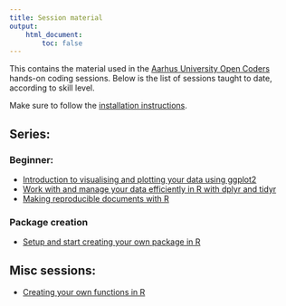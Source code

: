 ```yaml
---
title: Session material
output:
    html_document:
        toc: false
---
```


This contains the material used in the [Aarhus University Open Coders](https://au-oc.github.io)
hands-on coding sessions. Below is the list of sessions taught to date, according 
to skill level.

Make sure to follow the [installation instructions](installation.html).

## Series:

### Beginner:

- [Introduction to visualising and plotting your data using ggplot2](intro-ggplot2.html)
- [Work with and manage your data efficiently in R with dplyr and tidyr](intro-dplyr.html)
- [Making reproducible documents with R](intro-rmarkdown.html)

### Package creation

- [Setup and start creating your own package in R](pkg-creation.html)

## Misc sessions:

- [Creating your own functions in R](functions.html)
